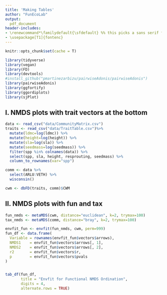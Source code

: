 ```yaml
---
title: 'Making Tables'
author: "FunEcoLab"
output:
  pdf_document
header-includes:
- \renewcommand*\familydefault{\sfdefault} %% this picks a sans serif font
- \usepackage[T1]{fontenc}
---
```


```r
knitr::opts_chunk$set(cache = T)
```

```r

library(tidyverse)
library(vegan)
library(FD)
library(devtools)
#install_github("pmartinezarbizu/pairwiseAdonis/pairwiseAdonis")
library(pairwiseAdonis)
library(ggfortify)
library(ggordiplots)
library(sjPlot)


```

## I. NMDS plots with trait vectors at the bottom 


```r

data <- read_csv("data/CommunityMatrix.csv")
traits <- read_csv("data/TraitTable.csv")%>%
  mutate(ldmc=log(ldmc)) %>%
  mutate(height=log(height)) %>%
  mutate(sla=log(sla)) %>%
  mutate(seedmass=log(seedmass)) %>%
  filter(spp %in% colnames(data)) %>%
  select(spp, sla, height, resprouting, seedmass) %>%
  column_to_rownames(var="spp")

comm <- data %>%
  select(ARLU:VETH) %>%
  wisconsin()

cwm <- dbFD(traits, comm)$CWM


```

## II. NMDS plots with fun and tax


```r

fun_nmds <- metaMDS(cwm, distance="euclidean", k=2, trymax=100)
tax_nmds <- metaMDS(comm, distance="bray", k=2, trymax=100)

envfit_fun <- envfit(fun_nmds, cwm, perm=999)
fun_df <- data.frame(
  Variable = rownames(envfit_fun$vectors$arrows),
  NMDS1    = envfit_fun$vectors$arrows[, 1],
  NMDS2    = envfit_fun$vectors$arrows[, 2],
  r2       = envfit_fun$vectors$r,
  p        = envfit_fun$vectors$pvals
)


tab_df(fun_df,
       title = "Envfit for Functional NMDS Ordination",
       digits = 4,
       alternate.rows = TRUE)

```
